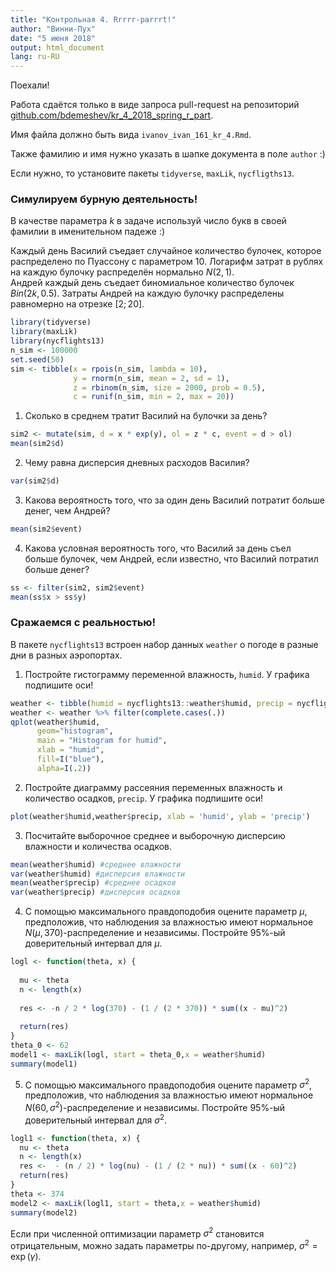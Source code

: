 ---
title: "Контрольная 4. Rrrrr-parrrt!"
author: "Винни-Пух"
date: "5 июня 2018"
output: html_document
lang: ru-RU
---

Поехали!

Работа сдаётся только в виде запроса pull-request на репозиторий [github.com/bdemeshev/kr_4_2018_spring_r_part](https://github.com/bdemeshev/kr_4_2018_spring_r_part).

Имя файла должно быть вида `ivanov_ivan_161_kr_4.Rmd`.

Также фамилию и имя нужно указать в шапке документа в поле `author` :)


Если нужно, то установите пакеты `tidyverse`, `maxLik`, `nycfligths13`.

### Симулируем бурную деятельность!

В качестве параметра $k$ в задаче используй число букв в своей фамилии в именительном падеже :)

Каждый день Василий съедает случайное количество булочек, которое распределено по Пуассону с параметром $10$. 
Логарифм затрат в рублях на каждую булочку распределён нормально $N(2, 1)$.  
Андрей каждый день съедает биномиальное количество булочек $Bin(2k, 0.5)$. 
Затраты Андрей на каждую булочку распределены равномерно на отрезке $[2;20]$.
```{r}
library(tidyverse)
library(maxLik)
library(nycflights13)
n_sim <- 100000
set.seed(50) 
sim <- tibble(x = rpois(n_sim, lambda = 10),
              y = rnorm(n_sim, mean = 2, sd = 1),
              z = rbinom(n_sim, size = 2000, prob = 0.5),
              c = runif(n_sim, min = 2, max = 20))
```


1. Сколько в среднем тратит Василий на булочки за день? 
```{r}
sim2 <- mutate(sim, d = x * exp(y), ol = z * c, event = d > ol)
mean(sim2$d)
```

2. Чему равна дисперсия дневных расходов Василия?

```{r}
var(sim2$d)
```

3. Какова вероятность того, что за один день Василий потратит больше денег, чем Андрей?
```{r}
mean(sim2$event)
```


4. Какова условная вероятность того, что Василий за день съел больше булочек, чем Андрей, если известно, что Василий потратил больше денег?

```{r}
ss <- filter(sim2, sim2$event)
mean(ss$x > ss$y)
```


### Сражаемся с реальностью!

В пакете `nycflights13` встроен набор данных `weather` о погоде в разные дни в разных аэропортах.


1. Постройте гистограмму переменной влажность, `humid`. У графика подпишите оси! 
```{r}
weather <- tibble(humid = nycflights13::weather$humid, precip = nycflights13::weather$precip)
weather <- weather %>% filter(complete.cases(.))
qplot(weather$humid,
      geom="histogram",
      main = "Histogram for humid", 
      xlab = "humid",  
      fill=I("blue"),
      alpha=I(.2))
```


2. Постройте диаграмму рассеяния переменных влажность и количество осадков, `precip`. У графика подпишите оси! 
```{r}
plot(weather$humid,weather$precip, xlab = 'humid', ylab = 'precip')
```


3. Посчитайте выборочное среднее и выборочную дисперсию влажности и количества осадков.
```{r}
mean(weather$humid) #среднее влажности
var(weather$humid) #дисперсия влажности
mean(weather$precip) #среднее осадков
var(weather$precip) #дисперсия осадков
```



4. С помощью максимального правдоподобия оцените параметр $\mu$, предположив, что наблюдения за влажностью имеют нормальное $N\left(\mu, 370\right)$-распределение и независимы.
Постройте 95\%-ый доверительный интервал для $\mu$.
```{r}
logl <- function(theta, x) {
  
  mu <- theta
  n <- length(x)
  
  res <- -n / 2 * log(370) - (1 / (2 * 370)) * sum((x - mu)^2)
  
  return(res)
}
theta_0 <- 62
model1 <- maxLik(logl, start = theta_0,x = weather$humid)
summary(model1)
```


5. С помощью максимального правдоподобия оцените параметр $\sigma^2$, предположив, что наблюдения за влажностью имеют нормальное $N\left(60, \sigma^2\right)$-распределение и независимы. Постройте 95\%-ый доверительный интервал для $\sigma^2$.
```{r}
logl1 <- function(theta, x) {
  nu <- theta
  n <- length(x)
  res <-  - (n / 2) * log(nu) - (1 / (2 * nu)) * sum((x - 60)^2)
  return(res)
}
theta <- 374
model2 <- maxLik(logl1, start = theta,x = weather$humid)
summary(model2)
```


Если при численной оптимизации параметр $\sigma^2$ становится отрицательным, можно задать параметры по-другому, например, $\sigma^2 = \exp(\gamma)$.


<!--

5. С помощью максимального правдоподобия оцените параметры $\mu$, $\sigma^2$, предположив, что наблюдения за влажностью имеют нормальное $N(\mu, \sigma^2)$-распределение и независимы, однако усечены снизу нулём, а сверху — числом 100. Другими словами, оцените параметры модели
\[
humid_i = 
\begin{cases}
0, \text{ если } W_i < 0; \\
W_i, \text{ если } W_i \in [0;100]; \\
100, \text{ если } W_i > 100; \\
\end{cases},
\]
где $W_i \sim N(\mu, \sigma^2)$.

-->









